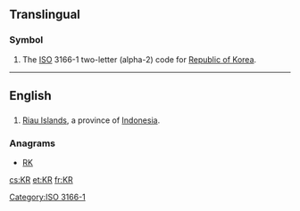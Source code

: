 ==Translingual==

===Symbol===
{{head|mul|symbol}}
# The [[ISO]] 3166-1 two-letter (alpha-2) code for [[Republic of Korea]].

[[Category:ISO 3166-1]]
----
==English==

==={{abbreviation-old|en}}===
{{head|en}}
# [[Riau Islands]], a province of [[Indonesia]].

===Anagrams===
* [[RK#English|RK]]

[[cs:KR]]
[[et:KR]]
[[fr:KR]]